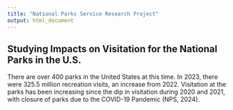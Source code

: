 ```yaml
---
title: "National Parks Service Research Project"
output: html_document
---
```


## **Studying Impacts on Visitation for the National Parks in the U.S.**

There are over 400 parks in the United States at this time. In 2023, there were 325.5 million recreation visits, an increase from 2022. Visitation at the parks has been increasing since the dip in visitation during 2020 and 2021, with closure of parks due to the COVID-19 Pandemic (NPS, 2024).

## 
